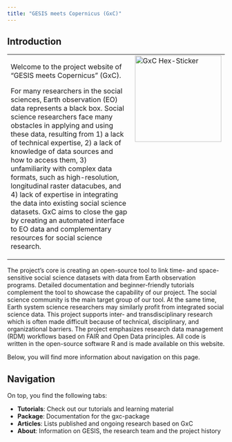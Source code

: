 ```yaml
---
title: "GESIS meets Copernicus (GxC)"
---
```


## Introduction

<table style="width:100%;">
  <tr>
    <td style="width:70%; vertical-align:top;">
      <p>
      Welcome to the project website of "GESIS meets Copernicus" (GxC).
      </p>
      <p>
For many researchers in the social sciences, Earth observation (EO) data 
represents a black box. Social science researchers face many obstacles in applying 
and using these data, resulting from 1) a lack of technical expertise, 
2) a lack of knowledge of data sources and how to access them, 
3) unfamiliarity with complex data formats, such as high-resolution, 
longitudinal raster datacubes, and 4) lack of expertise in integrating the data 
into existing social science datasets. GxC aims to close the gap by creating an automated 
interface to EO data and complementary resources for social science research. 
    </p>
    </td>
    <td style="width:30%; vertical-align:top;">
      <img src="images/gxclogo_v1_bright.png" alt="GxC Hex-Sticker" style="width:200px; display:block; margin:auto;">
    </td>
  </tr>
</table>

The project's core is creating an open-source tool to link time- and 
space-sensitive social science datasets with data from Earth observation programs. 
Detailed documentation and beginner-friendly tutorials complement the tool to 
showcase the capability of our project. The social science community is the 
main target group of our tool. At the same time, Earth system science researchers 
may similarly profit from integrated social science data. This project supports 
inter- and transdisciplinary research which is often made difficult because of 
technical, disciplinary, and organizational barriers. The project emphasizes 
research data management (RDM) workflows based on FAIR and Open Data principles.
All code is written in the open-source software R and is made available on this
website.
      
Below, you will find more information about navigation on this page.

## Navigation

On top, you find the following tabs:

- **Tutorials**: Check out our tutorials and learning material
- **Package**: Documentation for the gxc-package
- **Articles**: Lists published and ongoing research based on GxC
- **About**: Information on GESIS, the research team and the project history